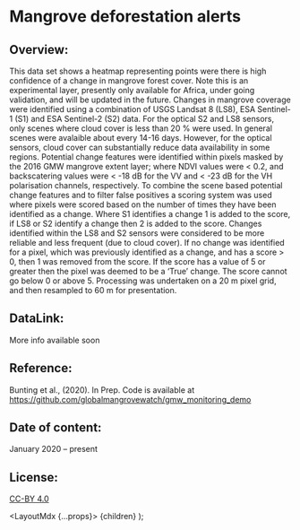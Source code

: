 
# Mangrove deforestation alerts

## Overview:

This data set shows a heatmap representing points were there is high confidence of a change in mangrove forest cover. Note this is an experimental layer, presently only available for Africa, under going validation, and will be updated in the future. Changes in mangrove coverage were identified using a combination of USGS Landsat 8 (LS8), ESA Sentinel-1 (S1) and ESA Sentinel-2 (S2) data. For the optical S2 and LS8 sensors, only scenes where cloud cover is less than 20 % were used. In general scenes were avalaible about every 14-16 days. However, for the optical sensors, cloud cover can substantially reduce data availability in some regions. Potential change features were identified within pixels masked by the 2016 GMW mangrove extent layer; where NDVI values were < 0.2, and backscatering values were < -18 dB for the VV and < -23 dB for the VH polarisation channels, respectively. To combine the scene based potential change features and to filter false positives a scoring system was used where pixels were scored based on the number of times they have been identified as a change. Where S1 identifies a change 1 is added to the score, if LS8 or S2 identify a change then 2 is added to the score. Changes identified within the LS8 and S2 sensors were considered to be more reliable and less frequent (due to cloud cover). If no change was identified for a pixel, which was previously identified as a change, and has a score > 0, then 1 was removed from the score. If the score has a value of 5 or greater then the pixel was deemed to be a ‘True’ change.  The score cannot go below 0 or above 5. Processing was undertaken on a 20 m pixel grid, and then resampled to 60 m for presentation.

## DataLink: 

More info available soon
    
## Reference:

Bunting et al., (2020). In Prep. Code is available at https://github.com/globalmangrovewatch/gmw_monitoring_demo

## Date of content:

January 2020 – present
    
## License:
<a href="https://creativecommons.org/licenses/by/4.0/" target="_blank" rel="noopener noreferrer">CC-BY 4.0</a>
  

  <LayoutMdx {...props}>
    {children}
  </LayoutMdx>
);